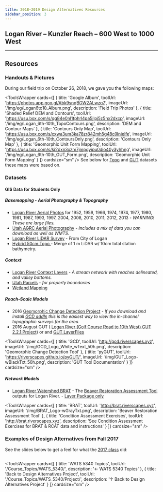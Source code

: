 ```yaml
---
title: 2018–2019 Design Alternatives Resources
sidebar_position: 3
---
```



## Logan River – Kunzler Reach – 600 West to 1000 West



------
## Resources

### Handouts & Pictures

During our field trip on October 26, 2018, we gave you the following maps:


<ToolsWrapper
  cards={[
	{
	  title: 'Google Album',
	  toolUrl: 'https://photos.app.goo.gl/Abk9snqBGW2ALwzq7',
	  imageUrl: '/img/eg/Logan6to10_Album.png',
	  description: 'Field Trip Photos'
	},
	{
	  title: 'Shaded Relief DEM and Contours',
	  toolUrl: 'https://usu.box.com/s/qg84e0nl1tphrl4pa5jlpj5z5nx2dxcp',
	  imageUrl: '/img/eg/Logan_6th-10th_TopoContours.png',
	  description: 'DEM and Contour Maps'
	},
	{
	  title: 'Contours Only Map',
	  toolUrl: 'https://usu.box.com/s/cxwa3um3ka78zr842mh5g48c0lnielfe',
	  imageUrl: '/img/eg/Logan_6th-10th_ContoursOnly.png',
	  description: 'Contours Only Map'
	},
	{
	  title: 'Geomorphic Unit Form Mapping',
	  toolUrl: 'https://usu.box.com/s/ki2dxn3xzm7jmpgyipu0dio40y3yhhng',
	  imageUrl: '/img/eg/Logan_6th-10th_GUT_Form.png',
	  description: 'Geomorphic Unit Form Mapping'
	}
  ]}
  cardsize="sm"
/>
See below for [Topo](https://usu.box.com/v/50cmLoganLiDARMerged) and [GUT](https://usu.box.com/v/GUT-2016-Logan) datasets these maps were based on.

### Datasets

#### GIS Data for Students Only

##### Basemapping - Aerial Photography & Topography

- [Logan River Aerial Photos](https://usu.box.com/v/LoganRiverAPs) for 1952, 1959, 1966, 1974, 1974, 1977, 1980, 1981, 1987, 1993, 1997, 2004, 2008, 2010, 2011, 2012, 2013 - _WARNING! These are large files._
- [Utah AGRC Aerial Photography](https://gis.utah.gov/data/aerial-photography/) - _includes a mix of data you can download as well as WMTS._
- [Logan River LiDAR Survey](https://usu.box.com/v/LoganRiverLiDAR) - From City of Logan
- [Hybrid 50cm Topo <i class="fa fa-file-archive-o" aria-hidden="true"></i>](https://usu.box.com/v/50cmLoganLiDARMerged) - Merge of 1 m LiDAR w/ 10cm total station bathymetry.

##### Context
-  [Logan River Context Layers](https://usu.box.com/s/8y151kzgf489yxnrb9mo8vtupf4n5eet) - _A stream network with reaches delineated, and valley bottoms._
-  [Utah Parcels](https://gis.utah.gov/data/cadastre/parcels/) - _for property boundaries_
-  [Wetland Mapping](https://gis.utah.gov/data/water/wetlands/)

##### Reach-Scale Models

- 2016 [Geomorphic Change Detection Project]((https://usu.box.com/v/LoganRiver2016-GCD-7)) - *If you download and install [GCD addIn](http://gcd.riverscapes.xyz) this is the easiest way to view the in-channel topographic surveys for the area.* 
- 2016 August GUT ( [Logan River (Golf Course Road to 10th West) GUT 2.2.1 Project](https://usu.box.com/v/GUT-LoganRiver-City-2016-Aug)) or  and [GUT LayerFiles <i class="fa fa-file-archive-o" aria-hidden="true"></i>](https://usu.box.com/v/GUT-2016-Logan) 




<ToolsWrapper
  cards={[
	{
	  title: 'GCD',
	  toolUrl: 'http://gcd.riverscapes.xyz',
	  imageUrl: '/img/GCD_Logo_White_wText_50h.png',
	  description: 'Geomorphic Change Detection Tool'
	},
	{
	  title: 'pyGUT',
	  toolUrl: 'https://riverscapes.github.io/pyGUT/',
	  imageUrl: '/img/GUT_Logo-wBlackTxt_50h.png',
	  description: 'GUT Tool Documentation'
	}
  ]}
  cardsize="sm"
/>


##### Network Models

* [Logan River Watershed BRAT](https://s3-us-west-2.amazonaws.com/etalweb.joewheaton.org/Courses/WATS5340/2018/Excercises/Condition/Et_Al_16010203_BRAT.zip) <i class="fa fa-file-archive-o" aria-hidden="true"></i> -  The [Beaver Restoration Assessment Tool](http://brat.riverscapes.xyz) outputs for Logan River. - [Layer Package only](https://s3-us-west-2.amazonaws.com/etalweb.joewheaton.org/Courses/WATS5340/2018/Excercises/Condition/LittleBearLogan_BRAT.lpk)


<ToolsWrapper
  cards={[
	{
	  title: 'BRAT',
	  toolUrl: 'http://brat.riverscapes.xyz',
	  imageUrl: '/img/BRAT_Logo-wGrayTxt.png',
	  description: 'Beaver Restoration Assessment Tool'
	},
	{
	  title: 'Condition Assessment Exercises',
	  toolUrl: 'http://brat.riverscapes.xyz',
	  description: 'See Condition Assessment Exercises for BRAT & RCAT data and instructions'
	}
  ]}
  cardsize="sm"
/>


### Examples of Design Alternatives from Fall 2017

See the slides below to get a feel for what the [2017 class](/Course_Topics/WATS_5340/Project/2017) did:

<GoogleSlides
  src="https://docs.google.com/presentation/d/e/2PACX-1vR45Eq_r02KPEqW1xakgZd48fvKMU9logWHQe3_JXOaM2umgbY-1q9TeKgye-2MsutoUP37gymr7xF7/embed?start=false&loop=false&delayms=3000"
  title="2017 Design Alternatives Examples"
  width={960}
  height={749}
/>
-----


<ToolsWrapper
  cards={[
	{
	  title: 'WATS 5340 Topics',
	  toolUrl: '/Course_Topics/WATS_5340/',
	  description: '← WATS 5340 Topics'
	},
	{
	  title: 'Back to Design Alternatives Project',
	  toolUrl: '/Course_Topics/WATS_5340/Project/',
	  description: '↑ Back to Design Alternatives Project'
	}
  ]}
  cardsize="sm"
/>

